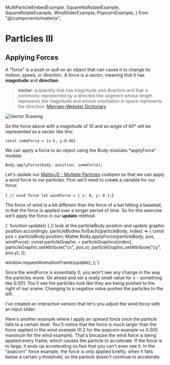   MultiParticleEmbedExample,
  SquareNoRotateExample,
  SquareRotateExample,
  WindSliderExample,
  PopcornExample,
} from "@/components/matterjs";

# Particles III

## Applying Forces

A "force" is a push or pull on an object that can cause it to change its motion, speed, or direction. A force is a _vector_, meaning that it has **magnitude** and **direction**.

> **vector**: a quantity that has magnitude and direction and that is commonly represented by a directed line segment whose length represents the magnitude and whose orientation in space represents the direction. [Merriam-Webster Dictionary](https://www.merriam-webster.com/dictionary/vector#:~:text=a,direction%20especially%20of%20an%20airplane)

![Vector Drawing](/vector_drawing.png)

So the force above with a magnitude of 10 and an angle of 60° will be represented as a vector like this:

```
const someForce = {x:5, y:8.66}
```

We can apply a force to an object using the Body modules \*applyForce" module:

```
Body.applyForce(body, position, someForce);
```

Let's update our <a href="https://codepen.io/aokorodu/pen/OJKXoBa" target="_blank">MatterJS - Multiple Particles</a> codepen so that we can apply a wind force to our particles. First we'll need to create a variable for our force:

<Blocks>{`  // wind force
  let windForce = { x: 0, y: 0 };
  `}</Blocks>

The force of wind is a bit different than the force of a bat hitting a baseball, in that the force is applied over a longer period of time. So for this exercise we'll apply the force in our **update** method.

<Blocks highlight="5">{`  function update() {
  // look at the particleBody position and update graphic position accordingly.
  particleBodies.forEach((particleBody, index) => {
    const pos = particleBody.position;
    Matter.Body.applyForce(particleBody, pos, windForce);
    const particleGraphic = particleGraphics[index];
    particleGraphic.setAttribute("cx", pos.x);
    particleGraphic.setAttribute("cy", pos.y);
  });

window.requestAnimationFrame(update);
};`}</Blocks>

Since the windForce is essentially 0, you won't see any change in the way the particles move. Go ahead and set a _really_ small value for x - something like 0.001. You'll see the particles look like they are being pushed to the right of our scene. Changing to a negative value pushes the particles to the left.

I've created an interactive version that let's you adjust the wind force with an input slider:

<WindSliderExample />

Here's another example where I apply an upward force once the particle falls to a certain level. You'll notice that the force is much larger than the force applied in the wind example (0.2 for the popcorn example vs 0.005 maximum for the wind example). That's because the wind force is being applied every frame, which causes the particle to accelerate. If the force is to large, it ends up accelerating so fast that you can't even see it. In the "popcorn" force example, the force is only applied briefly, when it falls below a certain y threshold, so the particle doesn't continue to accelerate.

<PopcornExample />
